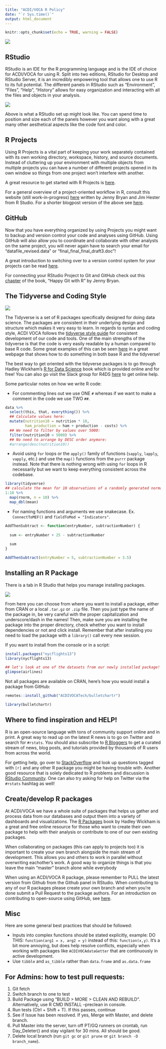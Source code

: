 ```yaml
---
title: "ACDI/VOCA R Policy"
date: "`r Sys.time()`"
output: html_document
---
```


```r
knitr::opts_chunk$set(echo = TRUE, warning = FALSE)
```

![](https://upload.wikimedia.org/wikipedia/commons/thumb/1/1b/R_logo.svg/310px-R_logo.svg.png)

## RStudio

RStudio is an IDE for the R programming language and is the IDE of choice for ACDI/VOCA for using R. Split into two editions, RStudio for Desktop and RStudio Server, it is an incredibly empowering tool that allows one to use R to its full potential. The different panels in RStudio such as "Environment", "Files", "Help", "History" allows for easy organization and interacting with all the files and objects in your analysis.

![](https://d33wubrfki0l68.cloudfront.net/7f83bbb6aae31666477e9125355915ecfa5dd967/90a82/images/2017-08-30-rstudio-dark-theme.png)

Above is what a RStudio set up might look like. You can spend time to position and size each of the panels however you want along with a great many other aesthetical aspects like the code font and color. 

## R Projects

Using R Projects is a vital part of keeping your work separately contained with its own working directory, workspace, history, and source documents. Instead of cluttering up your environment with multiple objects from multiple projects you can have a number of different projects opened in its own window so things from one project won't interfere with another.

A great resource to get started with R Projects is [here](https://support.rstudio.com/hc/en-us/articles/200526207-Using-Projects). 

For a general overview of a project-oriented workflow in R, consult this website (still work-in-progress) [here](https://whattheyforgot.org/project-oriented-workflow.html) written by Jenny Bryan and Jim Hester from R Studio. For a shorter blogpost version of the above see [here](https://www.tidyverse.org/articles/2017/12/workflow-vs-script/
).

## GitHub

Now that you have everything organized by using Projects you might want to backup and version control your code and analyses using GitHub. Using GitHub will also allow you to coordinate and collaborate with other analysts on the same project, you will never again have to search your email for "datafile_revised.data" or "final_final_final_draft3.doc"! 

A great introduction to switching over to a version control system for your projects can be read [here](https://peerj.com/preprints/3159/).

For connecting your RStudio Project to Git and GitHub check out this [chapter](https://happygitwithr.com/rstudio-git-github.html) of the book, "Happy Git with R" by Jenny Bryan.

## The Tidyverse and Coding Style

![](https://rviews.rstudio.com/post/2017-06-09-What-is-the-tidyverse_files/tidyverse1.png)

The Tidyverse is a set of R packages specifically designed for doing data science. The packages are consistent in their underlying design and structure which makes it very easy to learn. In regards to syntax and coding style, ACDI VOCA follows the [tidyverse style guide](https://style.tidyverse.org/) for consistent development of our code and tools. One of the main strengths of the tidyverse is that the code is very easily readable by a human compared to base R code. Some great examples of this can be seen [here](https://tavareshugo.github.io/data_carpentry_extras/base-r_tidyverse_equivalents/base-r_tidyverse_equivalents.html) in a great webpage that shows how to do something in both base R and the tidyverse!

The best way to get oriented with the tidyverse packages is to go through Hadley Wickham's [R for Data Science](https://r4ds.had.co.nz/) book which is provided online and for free! You can also go visit the Slack group for R4DS [here](https://rfordatascience.slack.com/) to get online help.

Some particular notes on how we write R code:

- For commenting lines out we use ONE `#` whereas if we want to make a comment in the code we use TWO `##`.

```r
data %>% 
  select(this, that, everything()) %>% 
  ## Calculate values here:
  mutate(nutrition10 = nutrition * 10,
         ham_production = ham + production - costs) %>% 
  ## We need to filter by values over 5000:
  filter(nutrition10 > 5000) %>% 
  ## No need to arrange by DESC order anymore:
  #arrange(desc(nutrition10))
```

- Avoid using `for` loops or the `apply()` family of functions (`sapply`, `lapply`, `vapply`, etc.) and use the `map()` functions from the `purrr` package instead. Note that there is nothing wrong with using `for` loops in R necessarily but we want to keep everything consistent across the codebase.

```r
library(tidyverse)
## calculate the mean for 10 observations of a randomly generated normal distribution
1:10 %>%
  map(rnorm, n = 10) %>%
  map_dbl(mean)
```

- For naming functions and arguments we use snakecase. Ex. `ConnectToMEF()` and `fieldToMod = "Indicators"`.

```r
AddThenSubtract <- function(entryNumber, subtractionNumber) {
  
  sum <- entryNumber + 25 - subtractionNumber
  
  sum
}

AddThenSubtract(entryNumber = 5, subtractionNumber = 3.5)
```

## Installing an R Package


There is a tab in R Studio that helps you manage installing packages. 

![](https://i.imgur.com/byRVkX7.jpg)

From here you can choose from where you want to install a package, either from CRAN or a local `.tar.gz` or `.zip` file. Then you just type the name of the package in, be very careful with the proper capitalization and underscore/dash in the names! Then, make sure you are installing the package into the proper directory, check whether you want to install dependencies or not and click install. Remember that after installing you need to load the package with a `library()` call every new session.

If you want to install from the console or in a script:

```r
install.packages("nycflights13")
library(nycflights13)

## let's look at one of the datasets from our newly installed package!
glimpse(airlines)
```

Not all packages are available on CRAN, here's how you would install a package from GitHub:

```r
remotes::install_github("ACDIVOCATech/bulletchartr")

library(bulletchartr)
```

## Where to find inspiration and HELP!

R is an open-source language with tons of community support online and in print. A great way to read up on the latest R news is to go on Twitter and search for `#rstats`. You should also subscribe to [R Bloggers](https://www.r-bloggers.com/) to get a curated stream of news, blog posts, and tutorials provided by thousands of R users from across the world. 

For getting help, go over to [StackOverflow](https://stackoverflow.com) and look up questions tagged with `[r]` and any other R package you might be having trouble with. Another good resource that is solely dedicated to R problems and discussion is [RStudio Community](https://community.rstudio.com/). One can also try asking for help on Twitter via the `#rstats` hashtag as well!

## Create/develop R packages

At ACDI/VOCA we have a whole suite of packages that helps us gather and process data from our databases and output them into a variety of dashboards and visualizations. The [R Packages]() book by Hadley Wickham is a great and free online resource for those who want to create their own package to help with their analysis or contribute to one of our own existing packages.

When collaborating on packages (this can apply to projects too) it is important to create your own branch alongside the main stream of development. This allows you and others to work in parallel without overwriting eachother's work. A good way to organize things is that you leave the main "master" branch alone while everybody 

When using an ACDI/VOCA R package, please remember to PULL the latest version from Github from the Github panel in RStudio. When contributing to any of our R packages please create your own branch and when you're done submit a Pull Request to the package authors. For an introduction on contributing to open-source using GitHub, see [here](https://github.com/firstcontributions/first-contributions).

## Misc

Here are some general best practices that should be followed:

 - Inputs into complex functions should be stated explicitly, example: DO THIS: `function(arg1 = x, arg2 = y)` instead of this: `function(x,y)`. It's a bit more annoying, but does help resolve conflicts, especially when working with packages like `ACDIVOCAdataGetter` that are continuously in active development.
 - Use `tibble` and `as_tibble` rather than `data.frame` and `as.data.frame`
 
## For Admins: how to test pull requests:

 1.	Git fetch
 2.	Switch branch to one to test
 3.	Build Package using “BUILD > MORE > CLEAN AND REBUILD”. Alternatively, use R CMD INSTALL –preclean in console.
 4.	Run tests (Ctrl + Shift + T). If this passes, continue
 5.	See if Issue has been resolved. If yes, Merge with Master, and delete branch.
 6.	Pull Master into the server, turn off PT/GQ runners on crontab, run Day_Deleter() and stay vigilant for 30 mins. All should be good.
 7.	Delete local branch (run `git gc` or `git prune` or `git branch -D branch_name`).
